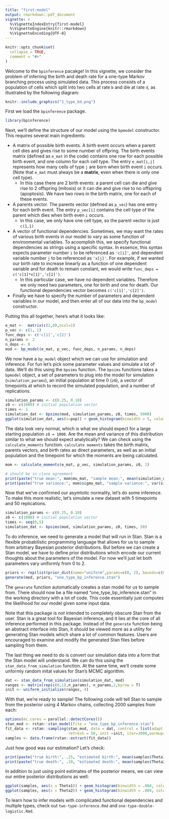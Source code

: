 ```yaml
---
title: "first-model"
output: rmarkdown::pdf_document
vignette: >
  %\VignetteIndexEntry{first-model}
  %\VignetteEngine{knitr::rmarkdown}
  %\VignetteEncoding{UTF-8}
---
```


```r
knitr::opts_chunk$set(
  collapse = TRUE,
  comment = "#>"
)
```

Welcome to the `bpinference` pacakge! In this vignette, we consider the problem of inferring the birth and death rate for a one-type Markov branching process using simulated data. This process consists of a population of cells which split into two cells at rate `b` and die at rate `d`, as illustrated by the following diagram:

```r
knitr::include_graphics("1_type_bd.png")
```

First we load the `bpinference` package.

```r
library(bpinference)
```

Next, we'll define the structure of our model using the `bpmodel` constructor. This requires several main ingredients:

* A matrix of possible birth events. A birth event occurs when a parent cell dies and gives rise to some number of offpring. The birth events matrix (defined as `e_mat` in the code) contains one row for each possible birth event, and one column for each cell type. The entry `e_mat[i,j]` represents how many cells of type `j` are born when birth event `i` occurs. (Note that `e_mat` must always be a **matrix**, even when there is only one cell type).
    + In this case there are 2 birth events: a parent cell can die and give rise to 2 offspring (mitosis) or it can die and give rise to no offspring (apoptosis). We have two rows in the birth matrix, one for each of these events.
* A parents vector. The parents vector (defined as `p_vec`) has one entry for each birth event. The entry `p_vec[i]` contains the cell type of the parent which dies when birth even `i` occurs.
    + In this case, we only have one cell type, so the parent vector is just `c(1,1)`
* A vector of functional dependencies. Sometimes, we may want the rates of various birth events in our model to vary as some function of environmental variables. To acoomplish this, we specify functional dependencies as strings using a specific syntax. In essence, this syntax expects parameter number `i` to be referenced as `'c[i]'`, and dependent variable number `j` to be referenced as `'x[j]'`. For example, if we wanted our birth rate to increase linearly as a function of one dependent variable and for death to remain constant, we would write `func_deps = c('c[1]*x[1]','c[2]')`.   
    + In this particular case, we have no dependent variables. Therefore we only need two parameters, one for birth and one for death. Our functional dependencies vector becomes `c('c[1]','c[2]')`.
* Finally we have to specify the number of parameters and dependent variables in our model, and then enter all of our data into the `bp_model` constructor.

Putting this all together, here's what it looks like:

```r
e_mat <-  matrix(c(2,0),ncol=1)
p_vec <- c(1, 1)
func_deps <- c('c[1]','c[2]')
n_params <- 2
n_deps <- 0
mod <- bp_model(e_mat, p_vec, func_deps, n_params, n_deps)
```

We now have a `bp_model` object which we can use for simulation and inference. For fun let's pick some parameter values and simulate a lot of data. We'll do this using the `bpsims` function. The `bpsims` functions takes a `bpmodel` object, a set of parameters to plug into the model for simulation (`simulation_params`), an initial population at time 0 (`z0`), a vector of timepoints at which to record the simulated population, and a number of replications.

```r
simulation_params <- c(0.25, 0.10)
z0 <- c(1000) # initial population vector
times <- 1
simulation_dat <- bpsims(mod, simulation_params, z0, times, 5000)
ggplot(simulation_dat, aes(x=pop)) + geom_histogram(binwidth = 5, color="black",fill="white") 
```

The data look very normal, which is what we should expect for a large starting population `z0 = 1000`. Are the mean and variance of this distribution similar to what we should expect analytically? We can check using the `calculate_moments` function. `calculate moments` takes the birth matrix, parents vectors, and birth rates as direct parameters, as well as an initial population and the timepoint for which the moments are being calculated.

```r
mom <- calculate_moments(e_mat, p_vec, simulation_params, z0, 1)

# should be in close agreement
print(paste("true mean:", mom$mu_mat, "sample mean:", mean(simulation_dat$pop), sep=" "))
print(paste("true variance:", mom$sigma_mat, "sample variance:", var(simulation_dat$pop), sep=" "))
```

Now that we've confirmed our asymtotic normality, let's do some inference. To make this more realistic, let's simulate a new dataset with 5 timepoints and 50 replications.

```r
simulation_params <- c(0.25, 0.10)
z0 <- c(1000) # initial population vector
times <- seq(0,5)
simulation_dat <- bpsims(mod, simulation_params, z0, times, 50)
```

To do inference, we need to generate a model that will run in Stan. Stan is a flexible probabilistic programming language that allows for us to sample from arbitrary Bayesian posterior distributions. But before we can create a Stan model, we have to define prior distributions which encode our current thoughts about the parameters of the model. For now we'll just let both parameters vary uniformly from 0 to 2.

```r
priors <- rep(list(prior_dist(name="uniform",params=c(0, 2), bounds=c(0,2))), n_params)
generate(mod, priors, "one_type_bp_inference.stan")
```

The `generate` function automatically creates a stan model for us to sample from. There should now be a file named "one_type_bp_inference.stan" in the working directory with a lot of code. This code essentially just computes the likelihood for our model given some input data. 

Note that this package is *not* intended to completely obscure Stan from the user. Stan is a great tool for Bayesian inference, and it lies at the core of all inference performed in this package. Instead of the `generate` function being an abstract interface into Stan, it should be viewed more as a utility for generating Stan models which share a lot of common features. Users are encouraged to examine and modify the generated Stan files before sampling from them.

The last thing we need to do is convert our simulation data into a form that the Stan model will understand. We can do this using the `stan_data_from_simulation` function. At the same time, we'll create some unformly random inital values for Stan's MCMC algorithm.

```r
dat <- stan_data_from_simulation(simulation_dat, mod)
ranges <- matrix(rep(c(0,1),n_params), n_params,2,byrow = T)
init <- uniform_initialize(ranges, 4)
```

With that, we're ready to sample! The following code will tell Stan to sample from the posterior using 4 Markov chains, collecting 2000 samples from each:

```r
options(mc.cores = parallel::detectCores())
stan_mod <- rstan::stan_model(file = "one_type_bp_inference.stan")
fit_data <- rstan::sampling(stan_mod, data = dat, control = list(adapt_delta = 0.95), chains = 4,
                            refresh = 50, init =init, iter=3000,warmup=1000)
samples <- data.frame(rstan::extract(fit_data))
```

Just how good was our estimation? Let's check:

```r
print(paste("true birth:", .25, "estimated birth:", mean(samples$Theta1), sep=" "))
print(paste("true death:", .10, "estimated death:", mean(samples$Theta2), sep=" "))
```

In addition to just using point estimates of the posterior means, we can view our entire posterior distributions as well:

```r
ggplot(samples, aes(x = Theta1)) + geom_histogram(binwidth = .004, color='black', fill='white')
ggplot(samples, aes(x = Theta2)) + geom_histogram(binwidth = .004, color='black', fill='white')
```

To learn how to infer models with complicated functional dependencies and multiple types, check out `two-type-inference.Rmd` and `one-type-double-logistic.Rmd`.